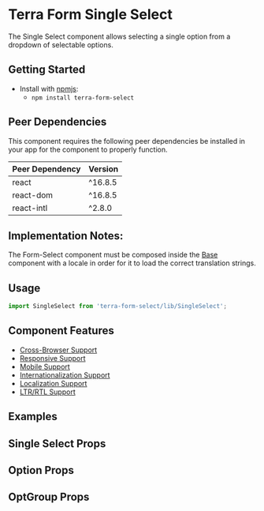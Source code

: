 


<Badge />

# Terra Form Single Select

The Single Select component allows selecting a single option from a dropdown of selectable options.

## Getting Started

- Install with [npmjs](https://www.npmjs.com):
  - `npm install terra-form-select`

<!-- AUTO-GENERATED-CONTENT:START Peer Dependencies -->

## Peer Dependencies

This component requires the following peer dependencies be installed in your app for the component to properly function.

| Peer Dependency | Version |
|-|-|
| react | ^16.8.5 |
| react-dom | ^16.8.5 |
| react-intl | ^2.8.0 |

<!-- AUTO-GENERATED-CONTENT:END -->

## Implementation Notes:

The Form-Select component must be composed inside the [Base][1] component with a locale in order for it to load the correct translation strings.

[1]: https://engineering.cerner.com/terra-core/components/terra-base/base/base

## Usage

```jsx
import SingleSelect from 'terra-form-select/lib/SingleSelect';
```

## Component Features

- [Cross-Browser Support](https://engineering.cerner.com/terra-ui/contributing/terra-ui/component-standards#cross-browser-support)
- [Responsive Support](https://engineering.cerner.com/terra-ui/contributing/terra-ui/component-standards#responsive-support)
- [Mobile Support](https://engineering.cerner.com/terra-ui/contributing/terra-ui/component-standards#mobile-support)
- [Internationalization Support](https://engineering.cerner.com/terra-ui/contributing/terra-ui/component-standards#internationalization-i18n-support)
- [Localization Support](https://engineering.cerner.com/terra-ui/contributing/terra-ui/component-standards#internationalization-i18n-support)
- [LTR/RTL Support](https://engineering.cerner.com/terra-ui/contributing/terra-ui/component-standards#ltr--rtl-support)

## Examples
<SingleSelectExample description="A Single Select allows selecting a single option." />
<DisabledExample />
<InvalidExample description="Applies theme-specific styling for invalid. Will also display error text when used with a Field." />
<IncompleteExample description="Applies theme-specific styling for incomplete. ***Note: Only use incomplete if given specific guidance, reserved for specific applications when no value has been provided. Not for general use.***" />
<OptGroupExample title="Ability to add Option Groups" description="An OptGroup provides a way to group options together within the listbox." />
<MaxHeightExample title="Ability to set a Maximum Height" description="An example of implementing a custom max height of the dropdown." />
<AllowClearExample title="Ability to Clear Selection" description="An example with an option to clear the selected item." />
<ControlledExample title="Create a Controlled Single Select" description="An example of implementing a controlled Single Select." />

## Single Select Props
<SingleSelectPropsTable />

## Option Props
<OptionPropsTable />

## OptGroup Props
<OptGroupPropsTable />
